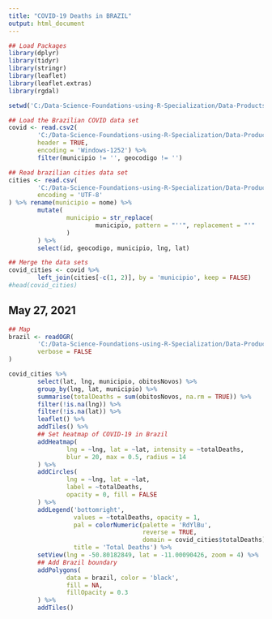 ```yaml
---
title: "COVID-19 Deaths in BRAZIL"
output: html_document
---
```


```r
## Load Packages
library(dplyr)
library(tidyr)
library(stringr)
library(leaflet)
library(leaflet.extras)
library(rgdal)
```

```r
setwd('C:/Data-Science-Foundations-using-R-Specialization/Data-Products/Peer-graded_Assignment/')
```


```r
## Load the Brazilian COVID data set
covid <- read.csv2(
        'C:/Data-Science-Foundations-using-R-Specialization/Data-Products/Peer-graded_Assignment/data/HIST_PAINEL_COVIDBR_26mai2021.csv',
        header = TRUE,
        encoding = 'Windows-1252') %>% 
        filter(municipio != '', geocodigo != '')
```

```r
## Read brazilian cities data set
cities <- read.csv(
        'C:/Data-Science-Foundations-using-R-Specialization/Data-Products/Peer-graded_Assignment/data/brazilian_cities.csv',
        encoding = 'UTF-8'
) %>% rename(municipio = nome) %>%
        mutate(
                municipio = str_replace(
                        municipio, pattern = "''", replacement = "'"
                )
        ) %>%
        select(id, geocodigo, municipio, lng, lat)

## Merge the data sets
covid_cities <- covid %>%
        left_join(cities[-c(1, 2)], by = 'municipio', keep = FALSE) 
#head(covid_cities)
```

## May 27, 2021
```r
## Map
brazil <- readOGR(
        'C:/Data-Science-Foundations-using-R-Specialization/Data-Products/Peer-graded_Assignment/data/brazil.shp', 
        verbose = FALSE
)

covid_cities %>%
        select(lat, lng, municipio, obitosNovos) %>%
        group_by(lng, lat, municipio) %>%
        summarise(totalDeaths = sum(obitosNovos, na.rm = TRUE)) %>%
        filter(!is.na(lng)) %>%
        filter(!is.na(lat)) %>%
        leaflet() %>%
        addTiles() %>%
        ## Set heatmap of COVID-19 in Brazil
        addHeatmap(
                lng = ~lng, lat = ~lat, intensity = ~totalDeaths, 
                blur = 20, max = 0.5, radius = 14
        ) %>%
        addCircles(
                lng = ~lng, lat = ~lat,
                label = ~totalDeaths,
                opacity = 0, fill = FALSE 
        ) %>%
        addLegend('bottomright',
                  values = ~totalDeaths, opacity = 1,
                  pal = colorNumeric(palette = 'RdYlBu',
                                     reverse = TRUE,
                                     domain = covid_cities$totalDeaths),
                  title = 'Total Deaths') %>%
        setView(lng = -50.80182849, lat = -11.00090426, zoom = 4) %>%
        ## Add Brazil boundary
        addPolygons(
                data = brazil, color = 'black', 
                fill = NA, 
                fillOpacity = 0.3
        ) %>%
        addTiles()

```